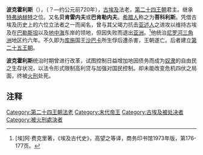 {{Pharaoh Infobox 
| Name=波克霍利斯
| Image=Apis Bakenranef 6 Mariette.jpg
|Caption=波克霍利斯的相关文物
| NomenHiero= <hiero>G29-V31:n-r:n:f</hiero>
|Nomen= ''Bakenranef''
| PrenomenHiero=<hiero>N5-V29-D28</hiero>
|Prenomen= ''Wahkare''<br>Constant is the Heart of Re
| GoldenHiero= 
|Golden=
| NebtyHiero= 
|Nebty=
| HorusHiero=
|Horus=
| Reign= 约前725年—约前720年
| Died= 约前720年
| Predecessor=[[特弗纳赫特|特弗纳赫特]]
| Successor=[[沙巴卡|沙巴卡]]（第二十五王朝）
| Alt = 
| Dynasty=[[第二十四王朝|第二十四王朝]]
| Father =
| Mother = 
| Spouse= 
| Children=
|Burial=
}}
'''波克霍利斯'''（{{lang-en|Bakenranef}}），（？—约公元前720年），[[古埃及|古埃及]]法老，[[埃及第二十四王朝|第二十四王朝]]君主。继承[[特弗纳赫特|特弗纳赫特]]之位。又名'''贝肯雷内夫'''或'''巴肯勒内夫'''。[[希腊人|希腊人]]称之为'''菩科利斯'''。凭借古埃及历史上的六位立法者之一而闻名，曾与其父竭力抗击[[亚述人|亚述人]]之进攻以维持古埃及在[[巴勒斯坦|巴勒斯坦]]以及[[地中海|地中海]]东岸的领地，但因失败而退出[[亚洲|亚洲]]。<ref>[埃]阿·费克里著，《埃及古代史》，高望之等译，商务印书馆1973年版，第176-177页。</ref>他统治[[尼罗河|尼罗河]][[三角洲|三角洲]]地区约六年。不久即为[[库施|库施]]国王[[沙巴卡|沙巴卡]]所生俘后遭杀害，王朝遂亡。后者建立[[埃及第二十五王朝|第二十五王朝]]。

'''波克霍利斯'''统治时期曾进行改革，试图控制日益增加地因债务而成为[[奴隶|奴隶]]的自由民之生存状况，以法令形式限制高利贷与加强对国民控制。却未能改变危机四伏之局面，终被[[火刑|火刑]]处死。

==注释==
{{reflist}}

{{commons category}}

{{Pharaoh | Prev=[[特弗纳赫特|特弗纳赫特]] | Dynasty=[[埃及第二十四王朝|第二十四王朝]] | Next=[[沙巴卡|沙巴卡]]（第二十五王朝）}}

{{著名埃及统治者}}
[[Category:第二十四王朝法老|Category:第二十四王朝法老]]
[[Category:末代帝王|Category:末代帝王]]
[[Category:古埃及被处决者|Category:古埃及被处决者]]
[[Category:被火刑處決者|Category:被火刑處決者]]